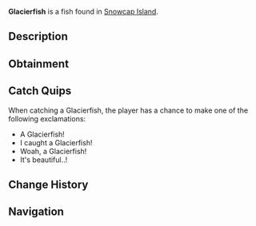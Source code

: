 {{FishInfobox
|image          = Glacierfish.png
|rarity         = Mythical
|sea            = First Sea
|location       = [[Snowcap Island]]
|sublocation    = 
|sources        = Fishing Rod
|radar_location = 
|prog_speed     = -15
|xp             = 400
|weather        = Rain, Foggy
|time           = Night
|season         = 
|bait           = Truffle Worm
|base_weight    = 60
|base_value     = 800
|weight_range   = 20
|base_chance    = 0.02
|base_resil     = 10
}}
'''Glacierfish''' is a {{Rarity|Mythical}} fish found in [[Snowcap Island]].

== Description ==
{{Description|Glacierfish are cold saltwater fish with large, broad bodies and a distinctive pink fin colouration. They are an extremely rare fish and can sometimes be a difficult catch for any angler. They can be found more commonly in Snowcap Caves during the night.|Bestiary Entry}}

== Obtainment ==
{{Description|Found in Snowcap Caves during the night. Big fan of the Truffle Worm.|Bestiary Hint}}
{{Fish Availability|
Snowcap Island/Surrounding Ocean
|top_rods      = 
Leviathan's Fang Rod\23790.04\157159.56;
Free Spirit Rod\19818.33\148511.8;
Trident Rod\19295.89\144596.8;
Ethereal Prism Rod\16518.52\91856.12;
No-Life Rod\16307.46\107182.98;
Resourceful Rod\12581.43\86368.78;
Destiny Rod\14127.68\84350.89;
Heaven's Rod\13121.71\80407.45;
Firefly Rod\12524.85\96020.96;
Lucky Rod\9848.31\74710.31;
Brick Built Rod\9224.24\77128.11;
Fast Rod\11727\93610.92;
Seraphic Rod\16038.16\92640.69;
Rod Of The Forgotten Fang\14915.73\89690.29;
Challenger's Rod\14546.14\90898.75;
Rod Of The Exalted One\13342.56\87484.34;
Rod Of The Depths\13306.91\85688.41;
Zeus Rod\13096.08\84344.08;
Verdant Shear Rod\12850.12\81553.81;
Blazebringer Rod\12470.18\85168.29;
Depthseeker Rod\11942.37\78027.28;
Avalanche Rod\10694.68\69440.28;
Volcanic Rod\10205.77\75827.25;
Steady Rod\4277.65\23767.86
|recommended   = Trident Rod
}}

== Catch Quips ==
When catching a Glacierfish, the player has a chance to make one of the following exclamations:
* A Glacierfish!
* I caught a Glacierfish!
* Woah, a Glacierfish!
* It's beautiful..!

== Change History ==
{{Change History|{{subst:Current Version}}}}

== Navigation ==
{{Fish Navbox|Snowcap Island}}